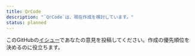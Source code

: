 ```yaml
---
title: QrCode
description: "`QrCode`は、現在作成を検討しています。"
status: planned
---
```


このGitHubの[イシュー](https://github.com/yamada-ui/yamada-ui/issues/4601)であなたの意見を投稿してください。作成の優先順位を決めるのに役立ちます。
